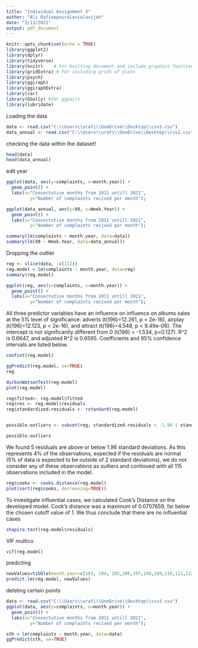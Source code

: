 ---
title: "Individual Assignment 3"
author: "Ali Rafieepouralavialavijeh"
date: "3/13/2021"
output: pdf_document
---

```{r setup, include=FALSE}
knitr::opts_chunk$set(echo = TRUE)
library(ggplot2)
library(dplyr)
library(tidyverse)
library(knitr)    # For knitting document and include_graphics function
library(gridExtra) # For including grids of plots
library(psych)
library(ggiraph)
library(ggiraphExtra)
library(car)
library(GGally) #for ggpairs
library(lubridate)

```

Loading the data

```{r}
data <- read.csv("C:\\Users\\urafi\\OneDrive\\Desktop\\csv3.csv")
data_annual <- read.csv("C:\\Users\\urafi\\OneDrive\\Desktop\\csv2.csv")
```

checking the data within the dataset!

```{r}
head(data)
head(data_annual)
```

edit year


```{r}
ggplot(data, aes(y=complaints, x=month.year)) +
  geom_point() +
  labs(x="Consectutive months from 2011 untill 2021",
         y="Number of complaints recived per month");

```


```{r}
ggplot(data_annual, aes(y=X0, x=Week.Year)) +
  geom_point() +
  labs(x="Consectutive months from 2011 untill 2021",
         y="Number of complaints recived per month");

```



```{r}
summary(lm(complaints ~ month.year, data=data))
summary(lm(X0 ~ Week.Year, data=data_annual))

```

Dropping the outlier

```{r}
reg <- slice(data, -c(112))
reg.model = lm(complaints ~ month.year, data=reg)
summary(reg.model)

ggplot(reg, aes(y=complaints, x=month.year)) +
  geom_point() +
  labs(x="Consectutive months from 2011 untill 2021",
         y="Number of complaints recived per month");

```

All three predictor variables have an influence on influence on albums sales at the 5% level of significance: adverts (t(196)=12.261, p < 2e-16), airplay (t(196)=12.123, p < 2e-16), and attract (t(196)=4.548, p < 9.49e-06). The intercept is not significantly different from 0 (t(196) = -1.534, p=0.127). R^2 is 0.6647, and adjusted R^2 is 0.6595. Coefficients and 95% confidence intervals are listed below.


```{r}
confint(reg.model)
```


```{r}
ggPredict(reg.model, se=TRUE)
reg
```

```{r}
durbinWatsonTest(reg.model)
plot(reg.model)
```



```{r}
reg$fitted<- reg.model$fitted
reg$res <- reg.model$residuals
reg$standardized.residuals <- rstandard(reg.model)


possible.outliers <- subset(reg, standardized.residuals < -1.96 | standardized.residuals > 1.96)

possible.outliers

```
We found 5 residuals are above or below 1.96 standard deviations. As this represents 4% of the observations, expected if the residuals are normal (5% of data is expected to be outside of 2 standard deviations), we do not consider any of these observations as outliers and continued with all 115 observations included in the model.



```{r}
reg$cooks <- cooks.distance(reg.model)
plot(sort(reg$cooks, decreasing=TRUE))
```

To investigate influential cases, we calculated Cook’s Distance on the developed model. Cook’s distance was a maximum of 0.0707659, far below the chosen cutoff value of 1. We thus conclude that there are no influential cases


```{r}
shapiro.test(reg.model$residuals)
```








VIF multico

```{r}
vif(reg.model)
```

predicting

```{r}
newValues=tibble(month.year=c(103, 104, 105,106,107,108,109,110,111,112,113,114,115,116,117,118,119,120,121,122,123,124,125,126,127,128,129))
predict.lm(reg.model, newValues)
```



deleting certain points

```{r}

data <- read.csv("C:\\Users\\urafi\\OneDrive\\Desktop\\csv3.csv")
ggplot(data, aes(y=complaints, x=month.year)) +
  geom_point() +
  labs(x="Consectutive months from 2011 untill 2021",
         y="Number of complaints recived per month");

sth = lm(complaints ~ month.year, data=data)
ggPredict(sth, se=TRUE)


```
